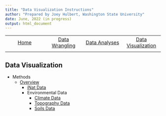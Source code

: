 ```yaml
---
title: "Data Visualization Instructions"
author: "Prepared by Joey Hulbert, Washington State University"
date: June, 2022 (in progress)
output: html_document
---
```


|            |            |            |            |
|:----------:|:----------:|:----------:|:----------:|
|[Home](https://jmhulbert.github.io/redcedar)|[Data Wrangling](https://jmhulbert.github.io/redcedar/data-wrangle/)|[Data Analyses](https://jmhulbert.github.io/redcedar/analyses/)|[Data Visualization](https://jmhulbert.github.io/redcedar/data-visualization/)|
|             |           |            |            |


## Data Visualization

* Methods
  + [Overview](./data-visualization/)
    + [iNat Data](./inat/iNat-Data-Visualization.html)
    + Environmental Data
      + [Climate Data](./climate/Climate-Data-Visualization.html)
      + [Topography Data](./topo/Topo-Data-Visualization.html)
      + [Soils Data](./soils/Soils-Data-Visualization.html)